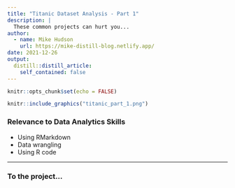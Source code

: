 ```yaml
---
title: "Titanic Dataset Analysis - Part 1"
description: |
  These common projects can hurt you...
author:
  - name: Mike Hudson
    url: https://mike-distill-blog.netlify.app/
date: 2021-12-26
output:
  distill::distill_article:
    self_contained: false
---
```



```r
knitr::opts_chunk$set(echo = FALSE)
```

```r
knitr::include_graphics("titanic_part_1.png")
```


### Relevance to Data Analytics Skills
* Using RMarkdown
* Data wrangling
* Using R code

---
### To the project...


